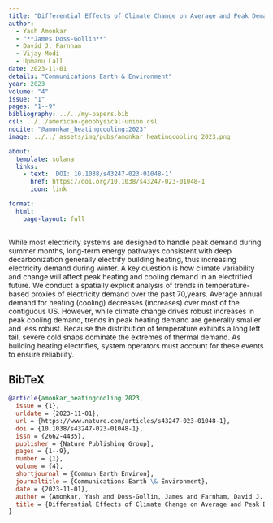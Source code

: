 ```yaml
---
title: "Differential Effects of Climate Change on Average and Peak Demand for Heating and Cooling Across the Contiguous USA"
author:
  - Yash Amonkar
  - "**James Doss-Gollin**"
  - David J. Farnham
  - Vijay Modi
  - Upmanu Lall
date: 2023-11-01
details: "Communications Earth & Environment"
year: 2023
volume: "4"
issue: "1"
pages: "1--9"
bibliography: ../../my-papers.bib
csl: ../../american-geophysical-union.csl
nocite: "@amonkar_heatingcooling:2023"
image: ../../_assets/img/pubs/amonkar_heatingcooling_2023.png

about:
  template: solana
  links:
    - text: 'DOI: 10.1038/s43247-023-01048-1'
      href: https://doi.org/10.1038/s43247-023-01048-1
      icon: link

format:
  html:
    page-layout: full
---
```


While most electricity systems are designed to handle peak demand during summer months, long-term energy pathways consistent with deep decarbonization generally electrify building heating, thus increasing electricity demand during winter. A key question is how climate variability and change will affect peak heating and cooling demand in an electrified future. We conduct a spatially explicit analysis of trends in temperature-based proxies of electricity demand over the past 70\,years. Average annual demand for heating (cooling) decreases (increases) over most of the contiguous US. However, while climate change drives robust increases in peak cooling demand, trends in peak heating demand are generally smaller and less robust. Because the distribution of temperature exhibits a long left tail, severe cold snaps dominate the extremes of thermal demand. As building heating electrifies, system operators must account for these events to ensure reliability.

## BibTeX

```bibtex
@article{amonkar_heatingcooling:2023,
  issue = {1},
  urldate = {2023-11-01},
  url = {https://www.nature.com/articles/s43247-023-01048-1},
  doi = {10.1038/s43247-023-01048-1},
  issn = {2662-4435},
  publisher = {Nature Publishing Group},
  pages = {1--9},
  number = {1},
  volume = {4},
  shortjournal = {Commun Earth Environ},
  journaltitle = {Communications Earth \& Environment},
  date = {2023-11-01},
  author = {Amonkar, Yash and Doss-Gollin, James and Farnham, David J. and Modi, Vijay and Lall, Upmanu},
  title = {Differential Effects of Climate Change on Average and Peak Demand for Heating and Cooling across the Contiguous {{USA}}},
}
```
